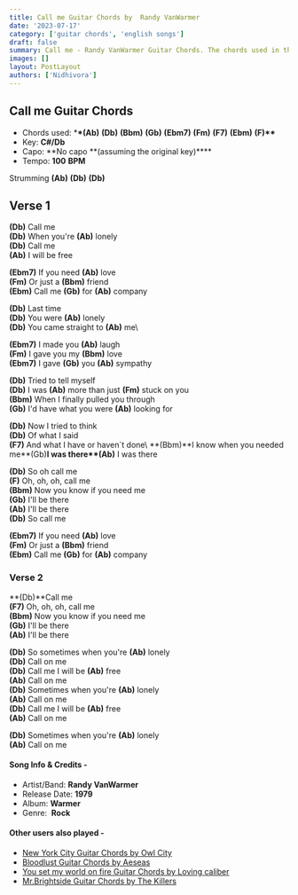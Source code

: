 ```yaml
---
title: Call me Guitar Chords by  Randy VanWarmer
date: '2023-07-17'
category: ['guitar chords', 'english songs']
draft: false
summary: Call me - Randy VanWarmer Guitar Chords. The chords used in this song are (Ab) (Db) (Bbm) (Gb) (Ebm7) (Fm) (F7) (Ebm) (F). The key of this song is C#/Db.
images: []
layout: PostLayout
authors: ['Nidhivora']
---
```


## Call me Guitar Chords

- Chords used: \***\*(Ab)** **(Db)** **(Bbm)** **(Gb)** **(Ebm7)** **(Fm)** **(F7)** **(Ebm)** **(F)\*\***
- Key: **C#/Db**
- Capo: **No capo **(assuming the original key)\*\*\*\*
- Tempo: **100** **BPM**

Strumming **(Ab)** **(Db)** **(Db)**

## Verse 1

**(Db)** Call me\
**(Db)** When you're **(Ab)** lonely\
**(Db)** Call me\
**(Ab)** I will be free

**(Ebm7)** If you need **(Ab)** love\
**(Fm)** Or just a **(Bbm)** friend\
**(Ebm)** Call me **(Gb)** for **(Ab)** company

**(Db)** Last time\
**(Db)** You were **(Ab)** lonely\
**(Db)** You came straight to **(Ab)** me\

**(Ebm7)** I made you **(Ab)** laugh\
**(Fm)** I gave you my **(Bbm)** love\
**(Ebm7)** I gave **(Gb)** you **(Ab)** sympathy

**(Db)** Tried to tell myself\
**(Db)** I was **(Ab)** more than just **(Fm)** stuck on you\
**(Bbm)** When I finally pulled you through\
**(Gb)** I'd have what you were **(Ab)** looking for

**(Db)** Now I tried to think\
**(Db)** Of what I said\
**(F7)** And what I have or haven`t done\ **(Bbm)**I know when you needed me\*\*(Gb)**I was there\*\*(Ab)** I was there

**(Db)** So oh call me\
**(F)** Oh, oh, oh, call me\
**(Bbm)** Now you know if you need me\
**(Gb)** I'll be there\
**(Ab)** I'll be there\
**(Db)** So call me

**(Ebm7)** If you need **(Ab)** love\
**(Fm)** Or just a **(Bbm)** friend\
**(Ebm)** Call me **(Gb)** for **(Ab)** company

### Verse 2

**(Db)**Call me\
**(F7)** Oh, oh, oh, call me\
**(Bbm)** Now you know if you need me\
**(Gb)** I'll be there\
**(Ab)** I'll be there

**(Db)** So sometimes when you're **(Ab)** lonely\
**(Db)** Call on me\
**(Db)** Call me I will be **(Ab)** free\
**(Ab)** Call on me\
**(Db)** Sometimes when you're **(Ab)** lonely\
**(Ab)** Call on me\
**(Db)** Call me I will be **(Ab)** free\
**(Ab)** Call on me

**(Db)** Sometimes when you're **(Ab)** lonely\
**(Ab)** Call on me

#### Song Info & Credits -

- Artist/Band: **Randy VanWarmer**
- Release Date: **1979**
- Album: **Warmer**
- Genre:  **Rock**

#### Other users also played -

- [New York City Guitar Chords by Owl City](https://www.chordsco.com/chords/new-york-city-guitar-chords-by-owl-city)
- [Bloodlust Guitar Chords by Aeseas](https://www.chordsco.com/chords/bloodlust-guitar-chords-by-aeseas)
- [You set my world on fire Guitar Chords by Loving caliber](https://www.chordsco.com/chords/you-set-my-world-on-fire-guitar-chords-by-loving-caliber)
- [Mr.Brightside Guitar Chords by The Killers](https://www.chordsco.com/chords/mrbrightside-guitar-chords-by-the-killers)
